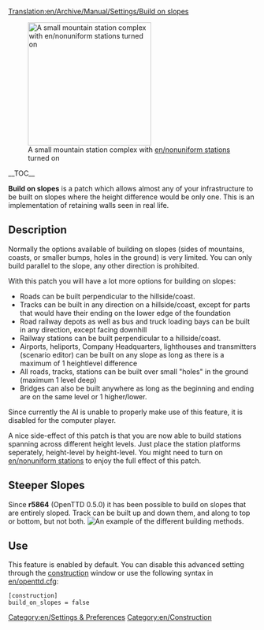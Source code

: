 [[Translation:en/Archive/Manual/Settings/Build on slopes]]


[[File:en/build-on-slopes.png|center|frame|right|250px|A small mountain station complex with [[en/nonuniform stations]] turned on]]

__TOC__

'''Build on slopes''' is a patch which allows almost any of your infrastructure to be built on slopes where the height difference would be only one. This is an implementation of retaining walls seen in real life.

== Description ==
Normally the options available of building on slopes (sides of mountains, coasts, or smaller bumps, holes in the ground) is very limited. You can only build parallel to the slope, any other direction is prohibited.

With this patch you will have a lot more options for building on slopes:
*Roads can be built perpendicular to the hillside/coast.
*Tracks can be built in any direction on a hillside/coast, except for parts that would have their ending on the lower edge of the foundation
*Road railway depots as well as bus and truck loading bays can be built in any direction, except facing downhill
*Railway stations can be built perpendicular to a hillside/coast.
*Airports, heliports, Company Headquarters, lighthouses and transmitters (scenario editor) can be built on any slope as long as there is a maximum of 1 heightlevel difference
*All roads, tracks, stations can be built over small "holes" in the ground (maximum 1 level deep)
*Bridges can also be built anywhere as long as the beginning and ending are on the same level or 1 higher/lower.

Since currently the AI is unable to properly make use of this feature, it is disabled for the computer player.

A nice side-effect of this patch is that you are now able to build stations spanning across different height levels. Just place the station platforms seperately, height-level by height-level. You might need to turn on [[en/nonuniform stations]] to enjoy the full effect of this patch.

==Steeper Slopes==
Since '''r5864''' (OpenTTD 0.5.0) it has been possible to build on slopes that are entirely sloped. Track can be built up and down them, and along to top or bottom, but not both.
[[File:en/Steeperslopesexample.png|center|frame|An example of the different building methods.]]

== Use ==
This feature is enabled by default. You can disable this advanced setting through the [[en/Archive/Manual/Settings/Advanced Settings/Construction#Allow building on slopes and coasts|construction]] window or use the following syntax in [[en/openttd.cfg]]:

<pre>
[construction]
build_on_slopes = false
</pre>

[[Category:en/Settings & Preferences]]
[[Category:en/Construction]]